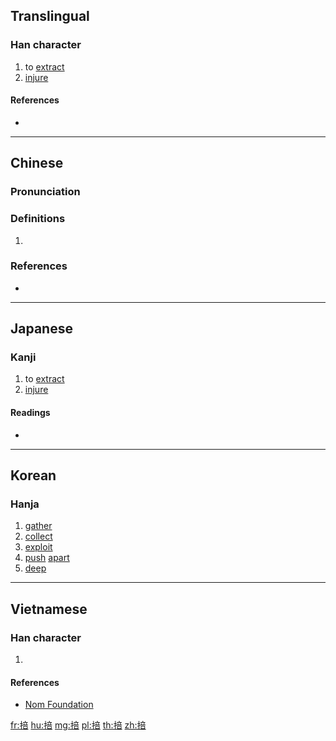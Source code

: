 {{also|㧵}}
==Translingual==

===Han character===
{{Han char|rn=64|rad=手|as=08|sn=11|four=50061|canj=QYTR|ids=⿰扌咅}}

# to [[extract]]
# [[injure]]

====References====
* {{Han ref|kx=0437.010|dkj=12244|dj=0786.080|hdz=31904.050|uh=638A|ud=25482|bh=D568|bd=54632}}

----

==Chinese==
{{zh-forms}}

===Pronunciation===
{{zh-pron
|m=póu
|c=pau4,pau2,fau2
|h=pfs=
|md=
|mn=
|w=
|mc=y
|oc=y
|cat=
}}

===Definitions===
{{zh-hanzi}}

# {{rfdef|lang=zh}}

===References===
* {{R:yue:Hanzi}}

----

==Japanese==

===Kanji===
{{ja-kanji|grade=|rs=手08}}

# to [[extract]]
# [[injure]]

====Readings====
* {{ja-readings|on=[[ほう]] (hō), [[ぶ]] (bu), [[ふう]] (hū)|kun=[[かく]] (kaku)}}

----

==Korean==

===Hanja===
{{ko-hanja|hangeul=부|eumhun=|rv=bu|mr=pu|y=pu}}

# [[gather]]
# [[collect]]
# [[exploit]]
# [[push]] [[apart]]
# [[deep]]

----

==Vietnamese==

===Han character===
{{vi-readings|rs=手08|hanviet=bồi}}

# {{defn|lang=vi|sort=手08}}

====References====
* [http://nomfoundation.org/common/nom_details.php?codepoint=638a Nom Foundation]

[[fr:掊]]
[[hu:掊]]
[[mg:掊]]
[[pl:掊]]
[[th:掊]]
[[zh:掊]]